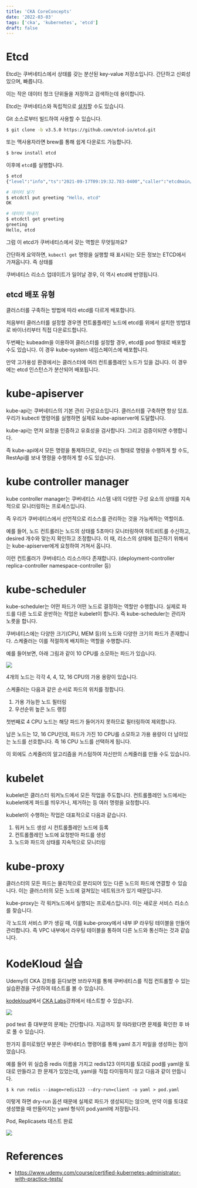 ```yaml
---
title: 'CKA CoreConcepts'
date: '2022-03-03'
tags: ['cka', 'kubernetes', 'etcd']
draft: false
---
```


# Etcd

Etcd는 쿠버네티스에서 상태를 갖는 분산된 key-value 저장소입니다. 간단하고 신뢰성 있으며, 빠릅니다.

이는 작은 데이터 청크 단위들을 저장하고 검색하는데 용이합니다.

Etcd는 쿠버네티스와 독립적으로 [설치](https://etcd.io/docs/v3.5/install/)할 수도 있습니다.

Git 소스로부터 빌드하여 사용할 수 있습니다.

```bash
$ git clone -b v3.5.0 https://github.com/etcd-io/etcd.git
```

또는 맥사용자라면 brew를 통해 쉽게 다운로드 가능합니다.

```bash
$ brew install etcd
```

이후에 `etcd`를 실행합니다.

```bash
$ etcd
{"level":"info","ts":"2021-09-17T09:19:32.783-0400","caller":"etcdmain/etcd.go:72","msg":... }

# 데이터 넣기
$ etcdctl put greeting "Hello, etcd"
OK

# 데이터 꺼내기
$ etcdctl get greeting
greeting
Hello, etcd
```

그럼 이 etcd가 쿠버네티스에서 갖는 역할은 무엇일까요?

간단하게 요약하면, `kubectl get` 명령을 실행할 때 표시되는 모든 정보는 ETCD에서 가져옵니다. 즉 상태를

쿠버네티스 리소스 업데이트가 일어날 경우, 이 역시 etcd에 반영됩니다.

## etcd 배포 유형

클러스터를 구축하는 방법에 따라 etcd를 다르게 배포합니다.

처음부터 클러스터를 설정할 경우엔 컨트롤플레인 노드에 etcd를 위에서 설치한 방법대로 바이너리부터 직접 다운로드합니다.

두번째는 kubeadm을 이용하여 클러스터를 설정할 경우, etcd를 pod 형태로 배포할 수도 있습니다. 이 경우 kube-system 네임스페이스에 배포합니다.

만약 고가용성 환경에서는 클러스터에 여러 컨트롤플레인 노드가 있을 겁니다. 이 경우에는 etcd 인스턴스가 분산되어 배포됩니다.

# kube-apiserver

kube-api는 쿠버네티스의 기본 관리 구성요소입니다. 클러스터를 구축하면 항상 있죠. 우리가 kubectl 명령어를 실행하면 실제로 kube-apiserver에 도달합니다.

kube-api는 먼저 요청을 인증하고 유효성을 검사합니다. 그리고 검증이되면 수행합니다.

즉 kube-api에서 모든 명령을 통제하므로, 우리는 cli 형태로 명령을 수행하게 할 수도, RestApi를 보내 명령을 수행하게 할 수도 있습니다.

# kube controller manager

kube controller manager는 쿠버네티스 시스템 내의 다양한 구성 요소의 상태를 지속적으로 모니터링하는 프로세스입니다.

즉 우리가 쿠버네티스에서 선언적으로 리소스를 관리하는 것을 가능케하는 역할이죠.

예를 들어, 노드 컨트롤러는 노드의 상태를 5초마다 모니터링하여 하트비트를 수신하고, desired 개수와 맞는지 확인하고 조정합니다. 이 때, 리소스의 상태에 접근하기 위해서는 kube-apiserver에게 요청하여 거쳐서 옵니다.

이런 컨트롤러가 쿠버네티스 리소스마다 존재합니다. (deployment-controller replica-controller namespace-controller 등)

# kube-scheduler

kube-scheduler는 어떤 파드가 어떤 노드로 결정하는 역할만 수행합니다. 실제로 파드를 다른 노드로 운반하는 작업은 kubelet이 합니다. 즉 kube-scheduler는 관리자 노릇을 합니다.

쿠버네티스에는 다양한 크기(CPU, MEM 등)의 노드와 다양한 크기의 파드가 존재합니다. 스케줄러는 이를 적절하게 배치하는 역할을 수행합니다.

예를 들어보면, 아래 그림과 같이 10 CPU를 소모하는 파드가 있습니다.

![](/static/images/blog/cka-udemy-1/1.png)

4개의 노드는 각각 4, 4, 12, 16 CPU의 가용 용량이 있습니다.

스케줄러는 다음과 같은 순서로 파드의 위치를 정합니다.

1. 가용 가능한 노드 필터링
2. 우선순위 높은 노드 랭킹

첫번째로 4 CPU 노드는 해당 파드가 들어가지 못하므로 필터링하여 제외합니다.

남은 노드는 12, 16 CPU인데, 파드가 가진 10 CPU를 소모하고 가용 용량이 더 남아있는 노드를 선호합니다. 즉 16 CPU 노드를 선택하게 됩니다.

이 외에도 스케줄러의 알고리즘을 커스텀하여 자신만의 스케줄러를 만들 수도 있습니다.

# kubelet

kubelet은 클러스터 워커노드에서 모든 작업을 주도합니다. 컨트롤플레인 노드에서는 kubelet에게 파드를 띄우거나, 제거하는 등 여러 명령을 요청합니다.

kubelet이 수행하는 작업은 대표적으로 다음과 같습니다.

1. 워커 노드 생성 시 컨트롤플레인 노드에 등록
2. 컨트롤플레인 노드에 요청받아 파드를 생성
3. 노드와 파드의 상태를 지속적으로 모니터링

# kube-proxy

클러스터의 모든 파드는 물리적으로 분리되어 있는 다른 노드의 파드에 연결할 수 있습니다. 이는 클러스터의 모든 노드에 걸쳐있는 네트워크가 있기 때문입니다.

kube-proxy는 각 워커노드에서 실행되는 프로세스입니다. 이는 새로운 서비스 리소스를 찾습니다.

각 노드의 서비스 IP가 생길 때, 이를 kube-proxy에서 내부 IP 라우팅 테이블을 만들어 관리합니다. 즉 VPC 내부에서 라우팅 테이블을 통하여 다른 노드와 통신하는 것과 같습니다.

# KodeKloud 실습

Udemy의 CKA 강좌를 듣다보면 브라우저를 통해 쿠버네티스를 직접 컨트롤할 수 있는 실습환경을 구성하여 테스트를 볼 수 있습니다.

[kodekloud](https://kodekloud.com/)에서 [CKA Labs](https://kodekloud.com/courses/labs-certified-kubernetes-administrator-with-practice-tests/)강좌에서 테스트할 수 있습니다.

![](/static/images/blog/cka-udemy-1/2.png)

pod test 중 대부분의 문제는 간단합니다. 지금까지 잘 따라왔다면 문제를 확인한 후 바로 풀 수 있습니다.

한가지 흥미로웠던 부분은 쿠버네티스 명령어를 통해 yaml 초기 파일을 생성하는 점이었습니다.

예를 들어 위 실습중 redis 이름을 가지고 redis123 이미지를 토대로 pod를 yaml을 토대로 만들라고 한 문제가 있었는데, yaml을 직접 타이핑하지 않고 다음과 같이 만듭니다.

`$ k run redis --image=redis123 --dry-run=client -o yaml > pod.yaml`

이렇게 하면 dry-run 옵션 때문에 실제로 파드가 생성되지는 않으며, 만약 이를 토대로 생성했을 때 만들어지는 yaml 형식이 pod.yaml에 저장됩니다.

Pod, Replicasets 테스트 완료

![](/static/images/blog/cka-udemy-1/3.png)

# References

- https://www.udemy.com/course/certified-kubernetes-administrator-with-practice-tests/
